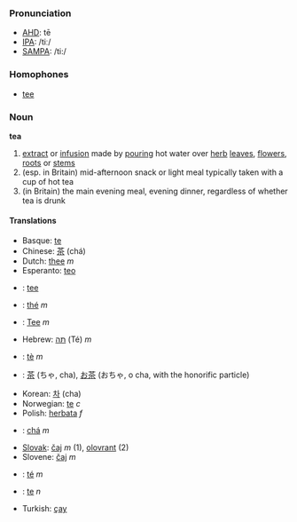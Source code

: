 ===Pronunciation===
*[[w:AHD|AHD]]: tē
*[[w:IPA|IPA]]: /tiː/
*[[w:SAMPA|SAMPA]]: /ti:/

===Homophones===
*[[tee]]

===Noun===
'''tea'''

#[[extract]] or [[infusion]] made by [[pour]]ing hot water over [[herb]] [[leaf|leaves]], [[flower]]s, [[root]]s or [[stem]]s
#(esp. in Britain) mid-afternoon snack or light meal typically taken with a cup of hot tea
#(in Britain) the main evening meal, evening dinner, regardless of whether tea is drunk

====Translations====
*Basque: [[te]]
*Chinese: [[茶]] (chá)
*Dutch: [[thee]] ''m''
*Esperanto: [[teo]]
*{{msg:fi}}: [[tee]]
*{{msg:fr}}: [[thé]] ''m''
*{{msg:de}}: [[Tee]] ''m''
*Hebrew: [[תה]] (Té) ''m''
*{{msg:it}}: [[tè]] ''m''
*{{msg:ja}}: [[茶]] (ちゃ, cha), [[お茶]] (おちゃ, o cha, with the honorific particle)
*Korean: [[차]] (cha)
*Norwegian: [[te]] ''c''
*Polish: [[herbata]] ''f''
*{{msg:pt}}: [[chá]] ''m''
*[[Slovak]]: [[čaj]] ''m'' (1), [[olovrant]] (2)
*Slovene: [[čaj]] ''m''
*{{msg:es}}: [[té]] ''m''
*{{sv}}: [[te]] ''n''
*Turkish: [[çay]]